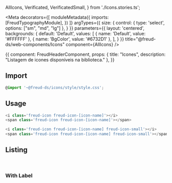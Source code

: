 


  AllIcons,
  Verificated,
  VerificatedSmall,
} from './Icons.stories.ts';

<Meta
  decorators={[
    moduleMetadata({
      imports: [FreudTypographyModule],
    })
  ]}
  argTypes={{
    size: {
      control: {
        type: 'select',
        options: ["sm", "md", "lg"]
      },
    }
  }}
  parameters={{
    layout: 'centered',
    backgrounds: {
      default: 'Default',
      values: [
        { name: 'Default', value: '#FFFFFF' },
        { name: 'BgColor', value: '#6732D1' },
      ],
    }
  }}
  title="@freud-ds/web-components/Icons"
  component={AllIcons}
/>

<Story name="Storyname-hidden">
  {{
    component: FreudHeaderComponent,
    props: {
      title: "Icones",
      description: "Listagem de icones disponíveis na biblioteca."
    },
  }}
</Story>

## <a id="importing"></a>Import

```ts
@import '~@freud-ds/icons/style/style.css';
```

## <a id="usage"></a>Usage

```ts
<i class='freud-icon freud-icon-[icon-name]'></i>
<span class='freud-icon freud-icon-[icon-name]'></span>
```

<Canvas>
  <Story story={Verificated}/>
</Canvas>

```ts
<i class='freud-icon freud-icon-[icon-name] freud-icon-small'></i>
<span class='freud-icon freud-icon-[icon-name] freud-icon-small'></span>
```

<Canvas>
  <Story story={VerificatedSmall}/>
</Canvas>

## <a id="list"></a>Listing
<br />

### With Label
<Canvas>
  <Story story={AllIcons}/>
</Canvas>
